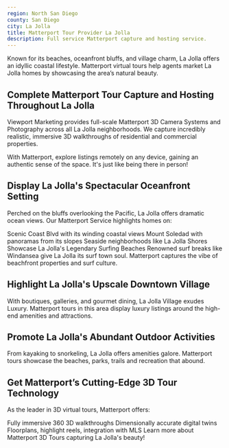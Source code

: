 ```yaml
---
region: North San Diego
county: San Diego
city: La Jolla
title: Matterport Tour Provider La Jolla
description: Full service Matterport capture and hosting service.
---
```


Known for its beaches, oceanfront bluffs, and village charm, La Jolla offers an idyllic coastal lifestyle. Matterport virtual tours help agents market La Jolla homes by showcasing the area’s natural beauty.

## Complete Matterport Tour Capture and Hosting Throughout La Jolla
Viewport Marketing provides full-scale Matterport 3D Camera Systems and Photography across all La Jolla neighborhoods. We capture incredibly realistic, immersive 3D walkthroughs of residential and commercial properties.

With Matterport, explore listings remotely on any device, gaining an authentic sense of the space. It's just like being there in person!

## Display La Jolla's Spectacular Oceanfront Setting
Perched on the bluffs overlooking the Pacific, La Jolla offers dramatic ocean views. Our Matterport Service highlights homes on:

Scenic Coast Blvd with its winding coastal views
Mount Soledad with panoramas from its slopes
Seaside neighborhoods like La Jolla Shores
Showcase La Jolla's Legendary Surfing Beaches
Renowned surf breaks like Windansea give La Jolla its surf town soul. Matterport captures the vibe of beachfront properties and surf culture.

## Highlight La Jolla's Upscale Downtown Village
With boutiques, galleries, and gourmet dining, La Jolla Village exudes Luxury. Matterport tours in this area display luxury listings around the high-end amenities and attractions.

## Promote La Jolla's Abundant Outdoor Activities
From kayaking to snorkeling, La Jolla offers amenities galore. Matterport tours showcase the beaches, parks, trails and recreation that abound.

## Get Matterport’s Cutting-Edge 3D Tour Technology
As the leader in 3D virtual tours, Matterport offers:

Fully immersive 360 3D walkthroughs
Dimensionally accurate digital twins
Floorplans, highlight reels, integration with MLS
Learn more about Matterport 3D Tours capturing La Jolla's beauty!
